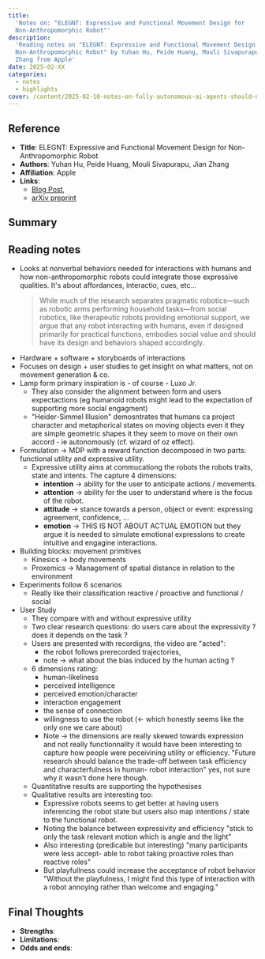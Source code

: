 ```yaml
---
title:
  'Notes on: "ELEGNT: Expressive and Functional Movement Design for
  Non-Anthropomorphic Robot"'
description:
  'Reading notes on "ELEGNT: Expressive and Functional Movement Design for
  Non-Anthropomorphic Robot" by Yuhan Hu, Peide Huang, Mouli Sivapurapu, Jian
  Zhang from Apple'
date: 2025-02-XX
categories:
  - notes
  - highlights
cover: /content/2025-02-10-notes-on-fully-autonomous-ai-agents-should-not-be-developed/fully-autonomous-ai-agents-should-not-be-developed.png
---
```


## Reference

- **Title**: ELEGNT: Expressive and Functional Movement Design for
  Non-Anthropomorphic Robot
- **Authors**: Yuhan Hu, Peide Huang, Mouli Sivapurapu, Jian Zhang
- **Affiliation**: Apple
- **Links**:
  - [Blog Post](https://machinelearning.apple.com/research/elegnt-expressive-functional-movement),
  - [arXiv preprint](http://arxiv.org/abs/2502.02649v2)

## Summary

## Reading notes

- Looks at nonverbal behaviors needed for interactions with humans and how
  non-anthropomorphic robots could integrate those expressive qualities. It's
  about affordances, interactio, cues, etc...
  > While much of the research separates pragmatic robotics—such as robotic arms
  > performing household tasks—from social robotics, like therapeutic robots
  > providing emotional support, we argue that any robot interacting with
  > humans, even if designed primarily for practical functions, embodies social
  > value and should have its design and behaviors shaped accordingly.
- Hardware + software + storyboards of interactions
- Focuses on design + user studies to get insight on what matters, not on
  movement generation & co.
- Lamp form primary inspiration is - of course - Luxo Jr.
  - They also consider the alignment between form and users expectactions (eg
    humanoid robots might lead to the expectation of supporting more social
    engagment)
  - "Heider-Simmel Illusion" demosntrates that humans ca project character and
    metaphorical states on moving objects even it they are simple geometric
    shapes it they seem to move on their own accord - ie autonomously (cf.
    wizard of oz effect).
- Formulation -> MDP with a reward function decomposed in two parts: functional
  utility and expressive utility.
  - Expressive utility aims at commucationg the robots the robots traits, state
    and intents. The capture 4 dimensions:
    - **intention** -> ability for the user to anticipate actions / movements.
    - **attention** -> ability for the user to understand where is the focus of
      the robot.
    - **attitude** -> stance towards a person, object or event: expressing
      agreement, confidence, ...
    - **emotion** -> THIS IS NOT ABOUT ACTUAL EMOTION but they argue it is
      needed to simulate emotional expressions to create intuitive and engagine
      interactions.
- Building blocks: movement primitives
  - Kinesics -> body movements
  - Proxemics -> Management of spatial distance in relation to the environment
- Experiments follow 6 scenarios
  - Really like their classification reactive / proactive and functional /
    social
- User Study
  - They compare with and without expressive utility
  - Two clear research questions: do users care about the expressivity ? does it depends on the task ?
  - Users are presented with recordigns, the video are "acted": 
    - the robot follows prerecorded trajectories, 
    - note -> what about the bias induced by the human acting ?
  - 6 dimensions rating:
    - human-likeliness
    - perceived intelligence
    - perceived emotion/character
    - interaction engagement
    - the sense of connection
    - willingness to use the robot (<- which honestly seems like the only one we care about)
    - Note -> the dimensions are really skewed towards expression and not really functionnality it would have been interesting to capture how people were peceivining utility or efficiency. "Future research should balance the trade-off between task efficiency and characterfulness in human- robot interaction" yes, not sure why it wasn't done here though.
  - Quantitative results are supporting the hypothesises
  - Qualitative results are interesting too:
    - Expressive robots seems to get better at having users inferencing the robot state but users also map intentions / state to the functional robot.
    - Noting the balance between expressivity and efficiency "stick to only the task relevant motion which is angle and the light"
    - Also interesting (predicable but interesting) "many participants were less accept- able to robot taking proactive roles than reactive roles"
    - But playfullness could increase the acceptance of robot behavior "Without the playfulness, I might find this type of interaction with a robot annoying rather than welcome and engaging."


## Final Thoughts

- **Strengths**:
- **Limitations**:
- **Odds and ends**:
